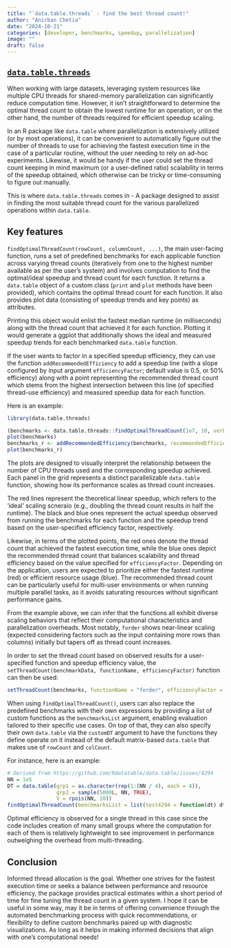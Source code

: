 ```yaml
---
title: "`data.table.threads` - find the best thread count!"
author: "Anirban Chetia"
date: "2024-10-21"
categories: [developer, benchmarks, speedup, parallelization]
image: ""
draft: false
---
```


## [`data.table.threads`](https://github.com/Anirban166/data.table.threads)

When working with large datasets, leveraging system resources like multiple CPU threads for shared-memory parallelization can significantly reduce computation time. However, it isn’t straightforward to determine the optimal thread count to obtain the lowest runtime for an operation, or on the other hand, the number of threads required for efficient speedup scaling.

In an R package like `data.table` where parallelization is extensively utilized (or by most operations), it can be convenient to automatically figure out the number of threads to use for achieving the fastest execution time in the case of a particular routine, without the user needing to rely on ad-hoc experiments. Likewise, it would be handy if the user could set the thread count keeping in mind maximum (or a user-defined ratio) scalability in terms of the speedup obtained, which otherwise can be tricky or time-consuming to figure out manually.

This is where `data.table.threads` comes in - A package designed to assist in finding the most suitable thread count for the various parallelized operations within `data.table`.

## Key features

`findOptimalThreadCount(rowCount, columnCount, ...)`, the main user-facing function, runs a set of predefined benchmarks for each applicable function across varying thread counts (iteratively from one to the highest number available as per the user's system) and involves computation to find the optimal/ideal speedup and thread count for each function. It returns a `data.table` object of a custom class (`print` and `plot` methods have been provided), which contains the optimal thread count for each function. It also provides plot data (consisting of speedup trends and key points) as attributes.

Printing this object would enlist the fastest median runtime (in milliseconds) along with the thread count that achieved it for each function. Plotting it would generate a ggplot that additionally shows the ideal and measured speedup trends for each benchmarked `data.table` function.

If the user wants to factor in a specified speedup efficiency, they can use the function `addRecommendedEfficiency` to add a speedup line (with a slope configured by input argument `efficiencyFactor`; default value is 0.5, or 50% efficiency) along with a point representing the recommended thread count which stems from the highest intersection between this line (of specified thread-use efficiency) and measured speedup data for each function.

Here is an example:
```r
library(data.table.threads)

(benchmarks <- data.table.threads::findOptimalThreadCount(1e7, 10, verbose = FALSE))
plot(benchmarks)
benchmarks_r <- addRecommendedEfficiency(benchmarks, recommendedEfficiency = 0.6)
plot(benchmarks_r)
```
The plots are designed to visually interpret the relationship between the number of CPU threads used and the corresponding speedup achieved. Each panel in the grid represents a distinct parallelizable `data.table` function, showing how its performance scales as thread count increases. 

The red lines represent the theoretical linear speedup, which refers to the 'ideal' scaling scneraio (e.g., doubling the thread count results in half the runtime). The black and blue ones represent the actual speedup observed from running the benchmarks for each function and the speedup trend based on the user-specified efficiency factor, respectively.

Likewise, in terms of the plotted points, the red ones denote the thread count that achieved the fastest execution time, while the blue ones depict the recommended thread count that balances scalability and thread efficiency based on the value specified for `efficiencyFactor`. Depending on the application, users are expected to prioritize either the fastest runtime (red) or efficient resource usage (blue). The recommended thread count can be particularly useful for multi-user environments or when running multiple parallel tasks, as it avoids saturating resources without significant performance gains.

From the example above, we can infer that the functions all exhibit diverse scaling behaviors that reflect their computational characteristics and parallelization overheads. Most notably, `forder` shows near-linear scaling (expected considering factors such as the input containing more rows than columns) initially but tapers off as thread count increases.

In order to set the thread count based on observed results for a user-specified function and speedup efficiency value, the `setThreadCount(benchmarkData, functionName, efficiencyFactor)` function can then be used:
```r
setThreadCount(benchmarks, functionName = "forder", efficiencyFactor = 1)
```

When using `findOptimalThreadCount()`, users can also replace the predefined benchmarks with their own expressions by providing a list of custom functions as the `benchmarksList` argument, enabling evaluation tailored to their specific use cases. On top of that, they can also specify their own `data.table` via the `customDT` argument to have the functions they define operate on it instead of the default matrix-based `data.table` that makes use of `rowCount` and `colCount`.

For instance, here is an example:
```r
# Derived from https://github.com/Rdatatable/data.table/issues/4294
NN = 1e5
DT = data.table(grp1 = as.character(rep(1:(NN / 4), each = 4)),
                grp2 = sample(5000L, NN, TRUE),
                V = rpois(NN, 10))
findOptimalThreadCount(benchmarksList = list(test4294 = function(dt) dt[, log(sum(V)), by = grp1]), customDT = DT)
```
Optimal efficiency is observed for a single thread in this case since the code includes creation of many small groups where the computation for each of them is relatively lightweight to see improvement in performance outweighing the overhead from multi-threading.

## Conclusion  

Informed thread allocation is the goal. Whether one strives for the fastest execution time or seeks a balance between performance and resource efficiency, the package provides practical estimates within a short period of time for fine tuning the thread count in a given system. I hope it can be useful in some way, may it be in terms of offering convenience through the automated benchmarking process with quick recommendations, or flexibility to define custom benchmarks paired up with diagnostic visualizations. As long as it helps in making informed decisions that align with one's computational needs!
